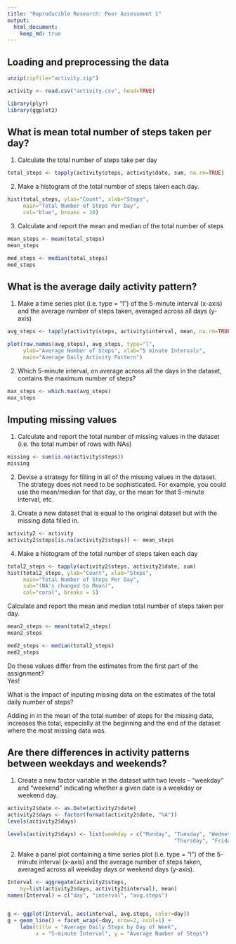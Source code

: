 ```yaml
---
title: "Reproducible Research: Peer Assessment 1"
output: 
  html_document:
    keep_md: true
---
```



## Loading and preprocessing the data
```r
unzip(zipfile="activity.zip")

activity <- read.csv("activity.csv", head=TRUE)

library(plyr)
library(ggplot2)
```


## What is mean total number of steps taken per day?

 1. Calculate the total number of steps take per day

```r
total_steps <- tapply(activity$steps, activity$date, sum, na.rm=TRUE)
```

 2. Make a histogram of the total number of steps taken each day.

```r
hist(total_steps, ylab="Count", xlab="Steps",
     main="Total Number of Steps Per Day",
     col="blue", breaks = 20)
```

 3. Calculate and report the mean and median of the total number of steps

```r
mean_steps <- mean(total_steps)
mean_steps

med_steps <- median(total_steps)
med_steps
```

## What is the average daily activity pattern?
 1. Make a time series plot (i.e. type = "l") of the 5-minute interval (x-axis) 
 and the average number of steps taken, averaged across all days (y-axis)

```r
avg_steps <- tapply(activity$steps, activity$interval, mean, na.rm=TRUE)

plot(row.names(avg_steps), avg_steps, type="l",
     ylab="Average Number of Steps", xlab="5 minute Intervals",
     main="Average Daily Activity Pattern")
```

 2. Which 5-minute interval, on average across all the days in the dataset, 
 contains the maximum number of steps?

```r
max_steps <- which.max(avg_steps)
max_steps
```



## Imputing missing values
1. Calculate and report the total number of missing values 
 in the dataset (i.e. the total number of rows with NAs)

```r
missing <- sum(is.na(activity$steps))
missing
```

2. Devise a strategy for filling in all of the missing 
 values in the dataset. The strategy does not need to be 
 sophisticated. For example, you could use the mean/median 
 for that day, or the mean for that 5-minute interval, etc.

 3. Create a new dataset that is equal to the original 
 dataset but with the missing data filled in. 

```r
activity2 <- activity
activity2$steps[is.na(activity2$steps)] <- mean_steps
```

 4. Make a histogram of the total number of steps taken 
each day 

```r
total2_steps <- tapply(activity2$steps, activity2$date, sum)
hist(total2_steps, ylab="Count", xlab="Steps",
     main="Total Number of Steps Per Day",
     sub="(NA's changed to Mean)",
     col="coral", breaks = 5)
```

 Calculate and report the mean and median total number of steps taken per day. 

```r
mean2_steps <- mean(total2_steps)
mean2_steps

med2_steps <- median(total2_steps)
med2_steps
```

Do these values differ from the estimates from the first  part of the assignment?   
Yes!
 
 
What is the impact of inputing missing data on the estimates of the total daily number of steps?  

Adding in in the mean of the total number of steps for the missing data, increases the total, especially at the beginning and the end of the dataset where the most missing data was.  


## Are there differences in activity patterns between weekdays and weekends?
 1. Create a new factor variable in the dataset with two 
    levels – “weekday” and “weekend” indicating whether a 
     given date is a weekday or weekend day.

```r
activity2$date <- as.Date(activity2$date)
activity2$days <- factor(format(activity2$date, "%A"))
levels(activity2$days)

levels(activity2$days) <- list(weekday = c("Monday", "Tuesday", "Wednesday", 
                                                     "Thursday", "Friday"), weekend = c("Saturday", "Sunday"))
```

 2. Make a panel plot containing a time series plot 
  (i.e. type = "l") of the 5-minute interval (x-axis) and 
   the average number of steps taken, averaged across all 
   weekday days or weekend days (y-axis). 

```r
Interval <- aggregate(activity2$steps, 
    by=list(activity2$days, activity2$interval), mean)
names(Interval) = c("day", "interval", "avg.steps")


g <- ggplot(Interval, aes(interval, avg.steps, color=day))
g + geom_line() + facet_wrap(~day, nrow=2, ncol=1) +
    labs(title = "Average Daily Steps by Day of Week", 
         x = "5-minute Interval", y = "Average Number of Steps") 
```   
